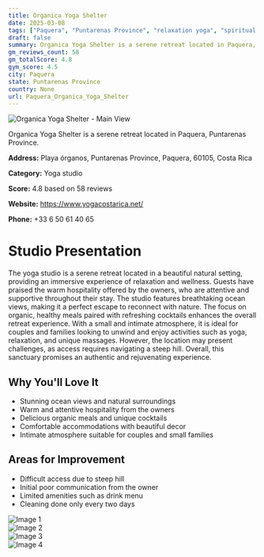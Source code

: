 ```yaml
---
title: Organica Yoga Shelter
date: 2025-03-08
tags: ["Paquera", "Puntarenas Province", "relaxation yoga", "spiritual yoga", "kinetic energy massage", "serene", "intimate", "Paquera"]  
draft: false
summary: Organica Yoga Shelter is a serene retreat located in Paquera, Puntarenas Province.
gm_reviews_count: 58
gm_totalScore: 4.8
gym_score: 4.5
city: Paquera
state: Puntarenas Province
country: None
url: Paquera_Organica_Yoga_Shelter
---
```


<div className="aspect-[16/9] relative my-8">
  <img 
    src="https://lh5.googleusercontent.com/p/AF1QipPbrrL3XpIrcZkBhHlT9G7Y8D0C7Bc0URHZbuGy=w1920-h1080-k-no"
    alt="Organica Yoga Shelter - Main View"
    className="object-cover absolute inset-0 w-full h-full rounded-lg"
  />
</div>

Organica Yoga Shelter is a serene retreat located in Paquera, Puntarenas Province.

**Address:** Playa órganos, Puntarenas Province, Paquera, 60105, Costa Rica

**Category:** Yoga studio

**Score:** 4.8 based on 58 reviews

**Website:** https://www.yogacostarica.net/

**Phone:** +33 6 50 61 40 65

# Studio Presentation

The yoga studio is a serene retreat located in a beautiful natural setting, providing an immersive experience of relaxation and wellness. Guests have praised the warm hospitality offered by the owners, who are attentive and supportive throughout their stay. The studio features breathtaking ocean views, making it a perfect escape to reconnect with nature. The focus on organic, healthy meals paired with refreshing cocktails enhances the overall retreat experience. With a small and intimate atmosphere, it is ideal for couples and families looking to unwind and enjoy activities such as yoga, relaxation, and unique massages. However, the location may present challenges, as access requires navigating a steep hill. Overall, this sanctuary promises an authentic and rejuvenating experience.

## Why You'll Love It

- Stunning ocean views and natural surroundings
- Warm and attentive hospitality from the owners
- Delicious organic meals and unique cocktails
- Comfortable accommodations with beautiful decor
- Intimate atmosphere suitable for couples and small families

## Areas for Improvement

- Difficult access due to steep hill
- Initial poor communication from the owner
- Limited amenities such as drink menu
- Cleaning done only every two days

<div className="grid grid-cols-1 xl:grid-cols-2 gap-4 my-8">
<div className="aspect-[4/3] relative"><img src="https://lh3.googleusercontent.com/p/AF1QipNaf9mVS5GkGMvt2q2-2131WsZr_Ojt_K4sxAJq=w1920-h1080-k-no" alt="Image 1" className="object-cover absolute inset-0 w-full h-full rounded-lg" /></div>
<div className="aspect-[4/3] relative"><img src="https://lh5.googleusercontent.com/p/AF1QipNIwADJsOfC7C876o85Ps6aNxtwCTOSjfP1bn8W=w1920-h1080-k-no" alt="Image 2" className="object-cover absolute inset-0 w-full h-full rounded-lg" /></div>
<div className="aspect-[4/3] relative"><img src="https://lh5.googleusercontent.com/p/AF1QipMMTbVX0ZXXE1SS8Z2hjz51fP8kkceSeE1ZSDPN=w1920-h1080-k-no" alt="Image 3" className="object-cover absolute inset-0 w-full h-full rounded-lg" /></div>
<div className="aspect-[4/3] relative"><img src="https://lh5.googleusercontent.com/p/AF1QipOGDPG73Gd7D-zaM72pVNXAMvQK6B-gDi76BdkB=w1920-h1080-k-no" alt="Image 4" className="object-cover absolute inset-0 w-full h-full rounded-lg" /></div>
</div>
